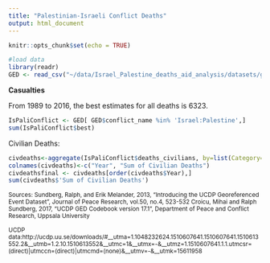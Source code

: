 ```yaml
---
title: "Palestinian-Israeli Conflict Deaths"
output: html_document
---
```


```r
knitr::opts_chunk$set(echo = TRUE)
```


```r
#load data
library(readr)
GED <- read_csv("~/data/Israel_Palestine_deaths_aid_analysis/datasets/ged171.csv")
```

<b> Casualties </b><br>

From 1989 to 2016, the best estimates for all deaths is 6323.
```r
IsPaliConflict <- GED[ GED$conflict_name %in% 'Israel:Palestine',]
sum(IsPaliConflict$best)
```


Civilian Deaths:
```r
civdeaths<-aggregate(IsPaliConflict$deaths_civilians, by=list(Category=IsPaliConflict$year), FUN=sum)
colnames(civdeaths)<-c("Year", "Sum of Civilian Deaths")
civdeathsfinal <- civdeaths[order(civdeaths$Year),] 
sum(civdeaths$'Sum of Civilian Deaths')
```



<small>Sources: 
Sundberg, Ralph, and Erik Melander, 2013, "Introducing the UCDP Georeferenced Event Dataset", Journal of Peace Research, vol.50, no.4, 523-532
Croicu, Mihai and Ralph Sundberg, 2017, "UCDP GED Codebook version 17.1", Department of Peace and Conflict Research, Uppsala University

UCDP data:http://ucdp.uu.se/downloads/#__utma=1.1048232624.1510607641.1510607641.1510613552.2&__utmb=1.2.10.1510613552&__utmc=1&__utmx=-&__utmz=1.1510607641.1.1.utmcsr=(direct)|utmccn=(direct)|utmcmd=(none)&__utmv=-&__utmk=15611958 </small>
